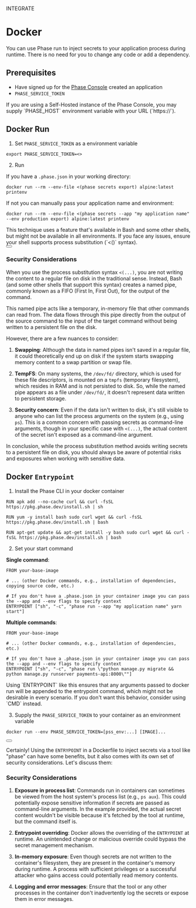 

<Tag variant="small">INTEGRATE</Tag>

# Docker

You can use Phase run to inject secrets to your application process during runtime. There is no need for you to change any code or add a dependency.

## Prerequisites

- Have signed up for the [Phase Console](https://console.phase.dev) created an application
- `PHASE_SERVICE_TOKEN`

<Note>
  If you are using a Self-Hosted instance of the Phase Console, you may supply
  `PHASE_HOST` environment variable with your URL (`https://<HOST>`).
</Note>

## Docker Run

1. Set `PHASE_SERVICE_TOKEN` as a environment variable

```fish
export PHASE_SERVICE_TOKEN=<>
```

2. Run

If you have a `.phase.json` in your working directory:

```fish
docker run --rm --env-file <(phase secrets export) alpine:latest printenv
```

If not you can manually pass your application name and environment:

```fish
docker run --rm --env-file <(phase secrets --app "my application name" --env production export) alpine:latest printenv
```

<Note>
This technique uses a feature that's available in Bash and some other shells, but might not be available in all environments. If you face any issues, ensure your shell supports process substitution (`<()` syntax).
</Note>

<div className="not-prose">
  <Button
    href="https://docs.docker.com/engine/reference/run/#env-environment-variables"
    variant="text"
    arrow="right"
    children="Docker Run - Docs"
  />
</div>

### Security Considerations

When you use the process substitution syntax `<(...)`, you are not writing the content to a regular file on disk in the traditional sense. Instead, Bash (and some other shells that support this syntax) creates a named pipe, commonly known as a FIFO (First In, First Out), for the output of the command.

This named pipe acts like a temporary, in-memory file that other commands can read from. The data flows through this pipe directly from the output of the source command to the input of the target command without being written to a persistent file on the disk.

However, there are a few nuances to consider:

1. **Swapping**: Although the data in named pipes isn't saved in a regular file, it could theoretically end up on disk if the system starts swapping memory content to a swap partition or swap file.

2. **TempFS**: On many systems, the `/dev/fd/` directory, which is used for these file descriptors, is mounted on a `tmpfs` (temporary filesystem), which resides in RAM and is not persisted to disk. So, while the named pipe appears as a file under `/dev/fd/`, it doesn't represent data written to persistent storage.

3. **Security concern**: Even if the data isn't written to disk, it's still visible to anyone who can list the process arguments on the system (e.g., using `ps`). This is a common concern with passing secrets as command-line arguments, though in your specific case with `<(...)`, the actual content of the secret isn't exposed as a command-line argument.

In conclusion, while the process substitution method avoids writing secrets to a persistent file on disk, you should always be aware of potential risks and exposures when working with sensitive data.

## Docker `Entrypoint`

1. Install the Phase CLI in your docker container

<CodeGroup>

```fish {{ title: 'Alpine Linux' }}
RUN apk add --no-cache curl && curl -fsSL https://pkg.phase.dev/install.sh | sh
```

```fish {{ title: 'RedHat/CentOS/Amazon Linux' }}
RUN yum -y install bash sudo curl wget && curl -fsSL https://pkg.phase.dev/install.sh | bash
```

```fish {{ title: 'Ubuntu/Debian' }}
RUN apt-get update && apt-get install -y bash sudo curl wget && curl -fsSL https://pkg.phase.dev/install.sh | bash
```

</CodeGroup>

2. Set your start command

**Single command**:

```fish
FROM your-base-image

# ... (other Docker commands, e.g., installation of dependencies, copying source code, etc.)

# If you don't have a .phase.json in your container image you can pass the --app and --env flags to specify context
ENTRYPOINT ["sh", "-c", "phase run --app "my application name" yarn start"]
```

**Multiple commands**:

```fish
FROM your-base-image

# ... (other Docker commands, e.g., installation of dependencies, etc.)

# If you don't have a .phase.json in your container image you can pass the --app and --env flags to specify context
ENTRYPOINT ["sh", "-c", "phase run \"python manage.py migrate && python manage.py runserver payments-api:8000\""]
```

<Note>
  Using `ENTRYPOINT` like this ensures that any arguments passed to docker run
  will be appended to the entrypoint command, which might not be desirable in
  every scenario. If you don't want this behavior, consider using `CMD` instead.
</Note>

3. Supply the `PHASE_SERVICE_TOKEN` to your container as an environment variable

```fish
docker run --env PHASE_SERVICE_TOKEN=[pss_env:...] [IMAGE]...
```

<div className="not-prose">
  <Button
    href="https://docs.docker.com/engine/reference/builder/#entrypoint"
    variant="text"
    arrow="right"
    children="Docker Entrypoint - Docs"
  />
</div>

Certainly! Using the `ENTRYPOINT` in a Dockerfile to inject secrets via a tool like "phase" can have some benefits, but it also comes with its own set of security considerations. Let's discuss them:

### Security Considerations

1. **Exposure in process list**: Commands run in containers can sometimes be viewed from the host system's process list (e.g., `ps aux`). This could potentially expose sensitive information if secrets are passed as command-line arguments. In the example provided, the actual secret content wouldn't be visible because it's fetched by the tool at runtime, but the command itself is.

2. **Entrypoint overriding**: Docker allows the overriding of the `ENTRYPOINT` at runtime. An unintended change or malicious override could bypass the secret management mechanism.

3. **In-memory exposure**: Even though secrets are not written to the container's filesystem, they are present in the container's memory during runtime. A process with sufficient privileges or a successful attacker who gains access could potentially read memory contents.

4. **Logging and error messages**: Ensure that the tool or any other processes in the container don't inadvertently log the secrets or expose them in error messages.

